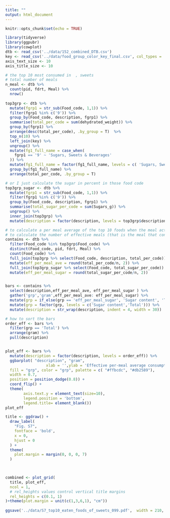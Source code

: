 ```yaml
---
title: ""
output: html_document
---
```


```r
knitr::opts_chunk$set(echo = TRUE)
```

```r
library(tidyverse)
library(ggpubr)
library(cowplot)
dtb <- read_csv('../data/152_combined_DTB.csv')
key <- read_csv('../data/food_group_color_key_final.csv', col_types = 'ccccc')
axis_text_size <- 10
axis_title_size <- 10
```

```r
# the top 10 most consumed in  , sweets 
# total number of meals 
n_meal <- dtb %>% 
  count(pid, fdrt, Meal) %>% 
  nrow()
  
top3grp <- dtb %>% 
  mutate(fgrp1 = str_sub(Food_code, 1,1)) %>% 
  filter(fgrp1 %in% c('9')) %>% 
  group_by(Food_code, description, fgrp1) %>% 
  summarise(total_per_code = sum(dehydrated_weight)) %>% 
  group_by(fgrp1) %>% 
  arrange(desc(total_per_code), .by_group = T)  %>% 
  top_n(10) %>% 
  left_join(key) %>% 
  ungroup() %>% 
  mutate(fg1_full_name = case_when(
    fgrp1 == '9' ~ 'Sugars, Sweets & Beverages'
  )) %>% 
  mutate(fg1_full_name = factor(fg1_full_name, levels = c( 'Sugars, Sweets & Beverages'))) %>% 
  group_by(fg1_full_name) %>% 
  arrange(total_per_code, .by_group = T)
```

```r
# or I just calculate the sugar in percent in those food code
top3grp_sugar <- dtb %>% 
  mutate(fgrp1 = str_sub(Food_code, 1,1)) %>% 
  filter(fgrp1 %in% c('9')) %>% 
  group_by(Food_code, description, fgrp1) %>% 
  summarise(total_sugar_per_code = sum(Sugars_g)) %>% 
  ungroup() %>% 
  inner_join(top3grp) %>% 
  mutate(description = factor(description, levels = top3grp$description))

# to calculate a per meal average of the top 10 foods when the meal actually contains this food code
# to calculate the number of effective meals (that is the meal that contains this food code)
contains <- dtb %>% 
  filter(Food_code %in% top3grp$Food_code) %>% 
  distinct(Food_code, pid, fdrt, Meal) %>% 
  count(Food_code) %>% 
  full_join(top3grp %>% select(Food_code, description, total_per_code)) %>% 
  mutate(eff_per_meal_ave = round(total_per_code/n, 2)) %>% 
  full_join(top3grp_sugar %>% select(Food_code, total_sugar_per_code)) %>% 
  mutate(eff_per_meal_sugar = round(total_sugar_per_code/n, 2)) 


bars <- contains %>% 
  select(description,eff_per_meal_ave, eff_per_meal_sugar ) %>% 
  gather('grp','gram',eff_per_meal_ave: eff_per_meal_sugar) %>% 
  mutate(grp = if_else(grp == 'eff_per_meal_sugar', 'Sugar content', 'Total') ) %>% 
  mutate(grp = factor(grp, levels = c('Sugar content','Total'))) %>% 
  mutate(description = str_wrap(description, indent = 4, width = 30))

# how to sort the bars 
order_eff <- bars %>% 
  filter(grp == 'Total') %>% 
  arrange(gram) %>% 
  pull(description)


plot_eff <- bars %>% 
  mutate(description = factor(description, levels = order_eff)) %>% 
  ggbarplot( "description", "gram",
                  xlab = '',ylab = 'Effective per-meal average consumption\nin dehydrated weight (grams)',
  fill = "grp", color = "grp", palette = c( "#ffbcdc", "#db2589"),
  width = 0.7, 
  position = position_dodge(0.8)) +
  coord_flip() +
  theme(
        axis.text.y = element_text(size=10),
        legend.position = 'bottom',
        legend.title= element_blank())
plot_eff

```


```r
title <- ggdraw() + 
  draw_label(
    "Fig. S7",
    fontface = 'bold',
    x = 0,
    hjust = 0
  ) +
  theme(
    plot.margin = margin(0, 0, 0, 7)
  )
  


combined <- plot_grid(
  title, plot_eff,
  ncol = 1,
  # rel_heights values control vertical title margins
  rel_heights = c(0.1, 1)
)+theme(plot.margin = unit(c(1,3,6,1), "cm"))
 
ggsave('../data/S7_top10_eaten_foods_of_sweets_099.pdf',  width = 210, height = 297, units = "mm", device = 'pdf', plot = combined, dpi = 300)

```


